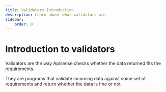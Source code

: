 ---
title: Validators Introduction
description: Learn about what validators are
sidebar:
    order: 0
---

# Introduction to validators

Validators are the way Apisense checks whether the data returned fits the requirements.

They are programs that validate incoming data against some set of requirements and return whether the data is fine or not
